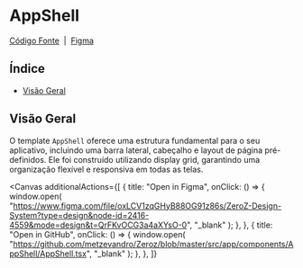 

<Meta of={AppShell} />

# AppShell

[Código Fonte](https://github.com/metzevandro/Zeroz/blob/master/src/app/components/AppShell/AppShell.tsx)
&nbsp;|&nbsp;
[Figma]()

## Índice

- [Visão Geral](#visão-geral)

## Visão Geral

O template `AppShell` oferece uma estrutura fundamental para o seu aplicativo, incluindo uma barra lateral, cabeçalho e layout de página pré-definidos. Ele foi construído utilizando display grid, garantindo uma organização flexível e responsiva em todas as telas.

<Canvas
  additionalActions={[
    {
      title: "Open in Figma",
      onClick: () => {
        window.open(
          "https://www.figma.com/file/oxLCV1zqGHyB88OG91z86s/ZeroZ-Design-System?type=design&node-id=2416-4559&mode=design&t=QrFKvOCG3a4aXYsO-0",
          "_blank"
        );
      },
    },
    {
      title: "Open in GitHub",
      onClick: () => {
        window.open(
          "https://github.com/metzevandro/Zeroz/blob/master/src/app/components/AppShell/AppShell.tsx",
          "_blank"
        );
      },
    },
  ]}
>
  <Story of={AppShell} />
</Canvas>
